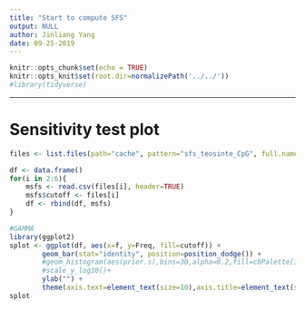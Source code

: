 ```yaml
---
title: "Start to compute SFS"
output: NULL
author: Jinliang Yang
date: 09-25-2019
---
```



```r
knitr::opts_chunk$set(echo = TRUE) 
knitr::opts_knit$set(root.dir=normalizePath('../../')) 
#library(tidyverse)
```


------------------

# Sensitivity test plot

```r

files <- list.files(path="cache", pattern="sfs_teosinte_CpG", full.names = TRUE)

df <- data.frame()
for(i in 2:6){
    msfs <- read.csv(files[i], header=TRUE)
    msfs$cutoff <- files[i]
    df <- rbind(df, msfs)
}

#GAMMA
library(ggplot2)
splot <- ggplot(df, aes(x=f, y=Freq, fill=cutoff)) + 
        geom_bar(stat="identity", position=position_dodge()) +
        #geom_histogram(aes(prior.s),bins=30,alpha=0.2,fill=cbPalette[1])+
        #scale_y_log10()+ 
        ylab("") + 
        theme(axis.text=element_text(size=10),axis.title=element_text(size=10)) + xlab("")
splot    
    

```


